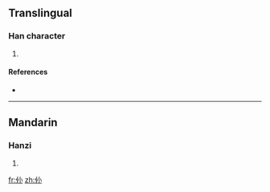 ==Translingual==

===Han character===
{{Han char|rn=9|rad=人|as=03|sn=5|four=|canj=人火 (OF), XXX人火 (XXXOF)}}

# {{defn|Han|sort=人03}}

====References====
* {{Han ref|kx=0094.051|dkj=00392|hdz=10114.010|uh=4EE6|ud=20198}}

----

==Mandarin==

===Hanzi===
{{cmn-hanzi|pin=[[chào]] ([[chao4]])|wg=ch'ao<sup>4</sup>}}

# {{defn|Mandarin}}

[[fr:仦]]
[[zh:仦]]